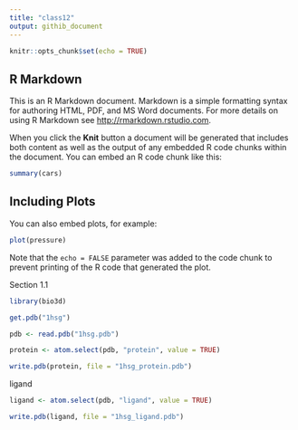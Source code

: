 ```yaml
---
title: "class12"
output: githib_document
---
```


```r
knitr::opts_chunk$set(echo = TRUE)
```

## R Markdown

This is an R Markdown document. Markdown is a simple formatting syntax for authoring HTML, PDF, and MS Word documents. For more details on using R Markdown see <http://rmarkdown.rstudio.com>.

When you click the **Knit** button a document will be generated that includes both content as well as the output of any embedded R code chunks within the document. You can embed an R code chunk like this:

```r
summary(cars)
```

## Including Plots

You can also embed plots, for example:

```r
plot(pressure)
```

Note that the `echo = FALSE` parameter was added to the code chunk to prevent printing of the R code that generated the plot.

Section 1.1
```r
library(bio3d)

get.pdb("1hsg")
```

```r
pdb <- read.pdb("1hsg.pdb")

protein <- atom.select(pdb, "protein", value = TRUE)

write.pdb(protein, file = "1hsg_protein.pdb")
```

ligand
```r
ligand <- atom.select(pdb, "ligand", value = TRUE)

write.pdb(ligand, file = "1hsg_ligand.pdb")
```

